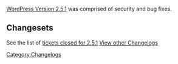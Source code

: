 [[Version_2.5.1|WordPress Version 2.5.1]] was comprised of security and bug fixes.

==Changesets==

See the list of [http://trac.wordpress.org/query?status=closed&milestone=2.5.1&resolution=fixed&order=priority tickets closed for 2.5.1]
<!--See the list of [http://trac.wordpress.org/changeset?old_path=tags%2F2.3&old=6293&new_path=tags%2F2.3.1&new=6293 code changes for 2.3.1]
*[http://trac.wordpress.org/ticket/4411 Ticket 4411]  clean_url() should not encode ampersands on the way to the db
*[http://trac.wordpress.org/ticket/4712 Ticket 4712]  get_pages filter may be applied twice
*[http://trac.wordpress.org/ticket/5007 Ticket 5007]  Email notifications fail on hosted sites that check sender address
*[http://trac.wordpress.org/ticket/5023 Ticket 5023]  Add Windows Live Writer manifest XML file (and images), enables tagging support
*[http://trac.wordpress.org/ticket/5058 Ticket 5058]  Convert All Categories likely should be removed
*[http://trac.wordpress.org/ticket/5067 Ticket 5067]  Ensure Prototype is loaded before jQuery
*[http://trac.wordpress.org/ticket/5076 Ticket 5076]  Cookie testing prevents login
*[http://trac.wordpress.org/ticket/5077 Ticket 5077]  Browse interface in "Upload" broken
*[http://trac.wordpress.org/ticket/5079 Ticket 5079]  Widget class name is mispelled ( widget_catgories)
*[http://trac.wordpress.org/ticket/5086 Ticket 5086]  i18n error in MT importer
*[http://trac.wordpress.org/ticket/5088 Ticket 5088]  Visual Editor Disabled, Editing a Page With HTML Encoded Entities &lt;span&gt; changes them into <> changing the content
*[http://trac.wordpress.org/ticket/5095 Ticket 5095]  Spelling error in UTW importer
*[http://trac.wordpress.org/ticket/5107 Ticket 5107]  Blogroll -> Import Links doesn't use link terms and importing assigns them to numerical categories
*[http://trac.wordpress.org/ticket/5114 Ticket 5114]  wp_safe_redirect() case sensitive for hostnames
*[http://trac.wordpress.org/ticket/5115 Ticket 5115]  WordPress (plugin) updates compare unexpected values to find update matches
*[http://trac.wordpress.org/ticket/5121 Ticket 5121]  statistics reported back from wordpress 2.3 bugged
*[http://trac.wordpress.org/ticket/5135 Ticket 5135]  Pages are not sanitized in wp-admin/page.php
*[http://trac.wordpress.org/ticket/5137 Ticket 5137]  Taxonomy intersection queries are inefficient
*[http://trac.wordpress.org/ticket/5150 Ticket 5150]  Undeclared variable in _cat_row()
*[http://trac.wordpress.org/ticket/5169 Ticket 5169]  Posting from email addresses with "hyphen" cannot be assigned to the user
*[http://trac.wordpress.org/ticket/5179 Ticket 5179]  Use INNER JOIN instead of LEFT JOIN for taxonomy
*[http://trac.wordpress.org/ticket/5203 Ticket 5203]  Post preview broken
*[http://trac.wordpress.org/ticket/5223 Ticket 5223]  Duplicate entry errors when inserting term relationships during upgrade to 2.3
-->
[[WordPress Versions|View other Changelogs]]
[[Category:Changelogs]]